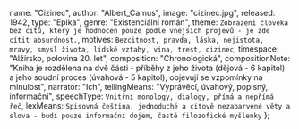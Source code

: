 
  name: "Cizinec",
  author: "Albert_Camus",
  image: "cizinec.jpg",
  released: 1942,
  type: "Epika",
  genre: "Existenciální román",
  theme: `
    Zobrazení člověka bez citů, který je hodnocen pouze podle vnějších projevů - je zde cítit absurdnost.
  `,
  motives: `Bezcitnost, pravda, láska, nejistota, mravy, smysl života, lidské vztahy, vina, trest, cizinec`,
  timespace: "Alžírsko, polovina 20. let",
  composition: "Chronologická",
  compositionNote:
    "Kniha je rozdělena na dvě části - příběhy z jeho života (dějová - 6 kapitol) a jeho soudní proces (úvahová - 5 kapitol), objevují se vzpomínky na minulost",
  narrator: "Ich",
  tellingMeans: "Vyprávěcí, úvahový, popisný, informační",
  speechType: `Vnitřní monology, dialogy, přímá a nepřímá řeč`,
  lexMeans: `Spisovná čeština, jednoduché a citově nezabarvené věty a slova - budí pouze informační dojem, časté filozofické myšlenky`
};

<Title book={book} />

<Book book={book} />

## Postavy

### Mersault
- Hlavní postava
- Mladý úředník
- Je odcizený od společnosti (Nevyjádří emoce když mu zemře matka)
- Nevnímá pocit viny
- Jeho život nemá smysl
- Bere věci tak, jak jsou
- Smrt je jedinou jistotou

### Marie
- Zamiluje se do Meursaulta (i přes jeho zvláštní povahu)
- Chce jeho lásku, on jí však neopětuje zpátky
- Do vězení ho přijde navštívit jen jednou

### Raymond
- Soused Meursaulta
- Negativní postava, agresivní
- Nemá rád Araby
- Chce se spřátelit s Meursaultem

### Salamano
- Jeho soused
- Má psa, kterému neustále nadává ale když se mu ztratí, velice mu chybí

### Správce útulku
- Nejříve se potkají ve starobinci na pohřbu jeho matky
- Poté se opět shledají před soudem, nejdříve se postaví proti Meursaultovi, ale nakonec se ho zastane

## Děj

### 1. dějová část

Tato část zachycuje poslední část života úředníka Meursaulta (hlavní hrdina).
Příběh začíná pohřbem Meursaultovy matky, měl matku rád, ale necítí lítost, smířil se s tím, že smrt musí někdy přijít.
Bere život tak, jak jde, nenechává se vyvést ze svého klidu. 
Krátce po pohřbu naváže kontakt se svou bývalou kolegyní Marií a seznámí se se sousedem pochybného charakteru Raymondem. 
Dokonce Raymondovi napíše dopis na rozloučenou s jeho nevěrnou milenkou a zjišťuje, že Raymond má problémy s partou Arabů (jeden z party je bratrem oné dívky). 
Meursault, Marie a Raymond odcestují na chatu Raymondova přítele. Procházejí se po pláži, Raymonda napadnou Arabové a zasadí mu ránu nožem, poté prchají. 
Meursault se prochází dále a uvidí mezi skalisky jednoho z útočníků. jelikož je na pláži horko a on dostane úpal, snaží se dostat do stínu skalisek. 
Tam se ale nachází jeden z Arabů. Meursault váhá, zda se má k němu přiblížit. 
Poté co se pomalu přibližuje k Arabovi na něho Arab vytáhne nůž a hlavní hrdina ho zastřelí zbraní od Raymonda. 
Poté je uchvácen, jak do mrtvého Araba další čtyři kulky lehce vnikají. 

### 2. úvahová část

V této části je Meursault zatčen, vyslýchán, vidíme jeho vězeňský život, výslechy i soudní proces. 
Čeká na popravu, rekapituluje si svůj život a přemýšlí o jeho smyslu. Nechápe absurdní svět, ve kterém člověka hodnotí jen z vnějšku a ne podle vnitřních vlastností. 
Všichni jej označují jako bezcitného, protože neplakal na matčině pohřbu, potom hned šel s dívkou do kina a ještě navíc zabil člověka. 
Není schopen orientovat se v hodnotovém řádu společnosti, je cizincem v lidském kolektivu i ve svém vlastním životě, který je mu v podstatě lhostejný. 
Nevěří v Boha, ale pouze v jedinou životní jistotu - smrt. 
Ze svého jednání obviňuje společnost, neboť vinu na současných poměrech mají všichni lidé, jimž nezáleží na lásce, přátelství, mravnosti ani životě.

Velice důležitým jevem v tomto románu je slunce a také teplo, jelikož právě ve chvílích, kdy svítí slunce se Meursault dostává do nepříjemných situací. 
Můžeme si toho povšimnout během pohřbu Meursaultovy matky ve chvíli, kdy jsou na pláži a on zabije jednoho z Arabů, či na konci během Meursaultova procesu.
<i className="text-gray"> (Wikipedie, upraveno)</i>

<AlbertCamus />

<Existencialismus />